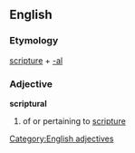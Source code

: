 == English ==
=== Etymology ===
[[scripture]] + [[-al]]
=== Adjective ===
[[Category:English adjectives]]
'''scriptural'''
# of or pertaining to [[scripture]]